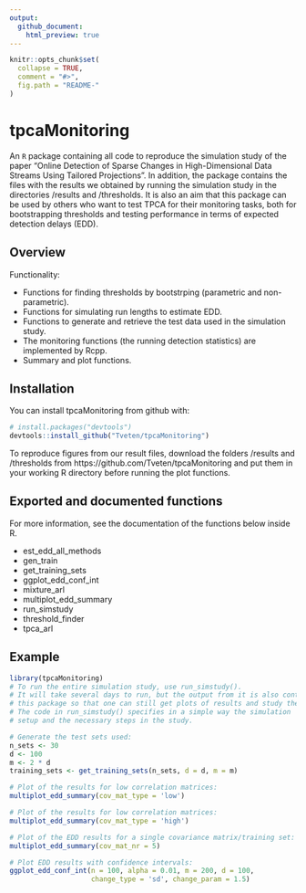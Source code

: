 ```yaml
---
output:
  github_document:
    html_preview: true
---
```



<!-- README.md is generated from README.Rmd. Please edit that file -->

```r
knitr::opts_chunk$set(
  collapse = TRUE,
  comment = "#>",
  fig.path = "README-"
)
```

# tpcaMonitoring
An `R` package containing all code to reproduce the simulation study of the paper
"Online Detection of Sparse Changes in High-Dimensional Data Streams Using Tailored Projections".
In addition, the package contains the files with the results we obtained by
running the simulation study in the directories /results and /thresholds.
It is also an aim that this package can be used by others who want to test TPCA
for their monitoring tasks, both for bootstrapping thresholds and testing performance
in terms of expected detection delays (EDD).

## Overview
Functionality:

* Functions for finding thresholds by bootstrping (parametric and non-parametric).
* Functions for simulating run lengths to estimate EDD.
* Functions to generate and retrieve the test data used in the simulation study.
* The monitoring functions (the running detection statistics) are implemented by Rcpp.
* Summary and plot functions.

## Installation

You can install tpcaMonitoring from github with:

```r
# install.packages("devtools")
devtools::install_github("Tveten/tpcaMonitoring")
```

To reproduce figures from our result files, download the folders /results and
/thresholds from https://github.com/Tveten/tpcaMonitoring and put them in your
working R directory before running the plot functions.

## Exported and documented functions
For more information, see the documentation of the functions below inside R.

* est_edd_all_methods
* gen_train
* get_training_sets
* ggplot_edd_conf_int
* mixture_arl
* multiplot_edd_summary
* run_simstudy
* threshold_finder
* tpca_arl

## Example

```r
library(tpcaMonitoring)
# To run the entire simulation study, use run_simstudy().
# It will take several days to run, but the output from it is also contained in
# this package so that one can still get plots of results and study the results in more detail.
# The code in run_simstudy() specifies in a simple way the simulation
# setup and the necessary steps in the study.

# Generate the test sets used:
n_sets <- 30
d <- 100
m <- 2 * d
training_sets <- get_training_sets(n_sets, d = d, m = m)
```

```r
# Plot of the results for low correlation matrices:
multiplot_edd_summary(cov_mat_type = 'low')

# Plot of the results for low correlation matrices:
multiplot_edd_summary(cov_mat_type = 'high')

# Plot of the EDD results for a single covariance matrix/training set:
multiplot_edd_summary(cov_mat_nr = 5)
```

```r
# Plot EDD results with confidence intervals:
ggplot_edd_conf_int(n = 100, alpha = 0.01, m = 200, d = 100,
                    change_type = 'sd', change_param = 1.5)

```
